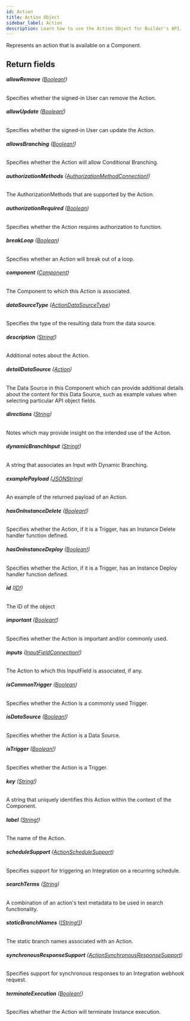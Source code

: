 ```yaml
---
id: Action
title: Action Object
sidebar_label: Action
description: Learn how to use the Action Object for Builder's API.
---
```


Represents an action that is available on a Component.

## Return fields

###### <b>allowRemove</b> ([Boolean!](/docs/composer/builder/api/schema/scalar/Boolean.mdx))

Specifies whether the signed-in User can remove the Action.

###### <b>allowUpdate</b> ([Boolean!](/docs/composer/builder/api/schema/scalar/Boolean.mdx))

Specifies whether the signed-in User can update the Action.

###### <b>allowsBranching</b> ([Boolean!](/docs/composer/builder/api/schema/scalar/Boolean.mdx))

Specifies whether the Action will allow Conditional Branching.

###### <b>authorizationMethods</b> ([AuthorizationMethodConnection!](/docs/composer/builder/api/schema/object/AuthorizationMethodConnection.mdx))

The AuthorizationMethods that are supported by the Action.

###### <b>authorizationRequired</b> ([Boolean](/docs/composer/builder/api/schema/scalar/Boolean.mdx))

Specifies whether the Action requires authorization to function.

###### <b>breakLoop</b> ([Boolean](/docs/composer/builder/api/schema/scalar/Boolean.mdx))

Specifies whether an Action will break out of a loop.

###### <b>component</b> ([Component](/docs/composer/builder/api/schema/object/Component.mdx))

The Component to which this Action is associated.

###### <b>dataSourceType</b> ([ActionDataSourceType](/docs/composer/builder/api/schema/enum/ActionDataSourceType.mdx))

Specifies the type of the resulting data from the data source.

###### <b>description</b> ([String!](/docs/composer/builder/api/schema/scalar/String.mdx))

Additional notes about the Action.

###### <b>detailDataSource</b> ([Action](/docs/composer/builder/api/schema/object/Action.mdx))

The Data Source in this Component which can provide additional details about the content for this Data Source, such as example values when selecting particular API object fields.

###### <b>directions</b> ([String](/docs/composer/builder/api/schema/scalar/String.mdx))

Notes which may provide insight on the intended use of the Action.

###### <b>dynamicBranchInput</b> ([String!](/docs/composer/builder/api/schema/scalar/String.mdx))

A string that associates an Input with Dynamic Branching.

###### <b>examplePayload</b> ([JSONString](/docs/composer/builder/api/schema/scalar/JSONString.mdx))

An example of the returned payload of an Action.

###### <b>hasOnInstanceDelete</b> ([Boolean!](/docs/composer/builder/api/schema/scalar/Boolean.mdx))

Specifies whether the Action, if it is a Trigger, has an Instance Delete handler function defined.

###### <b>hasOnInstanceDeploy</b> ([Boolean!](/docs/composer/builder/api/schema/scalar/Boolean.mdx))

Specifies whether the Action, if it is a Trigger, has an Instance Deploy handler function defined.

###### <b>id</b> ([ID!](/docs/composer/builder/api/schema/scalar/ID.mdx))

The ID of the object

###### <b>important</b> ([Boolean!](/docs/composer/builder/api/schema/scalar/Boolean.mdx))

Specifies whether the Action is important and/or commonly used.

###### <b>inputs</b> ([InputFieldConnection!](/docs/composer/builder/api/schema/object/InputFieldConnection.mdx))

The Action to which this InputField is associated, if any.

###### <b>isCommonTrigger</b> ([Boolean](/docs/composer/builder/api/schema/scalar/Boolean.mdx))

Specifies whether the Action is a commonly used Trigger.

###### <b>isDataSource</b> ([Boolean!](/docs/composer/builder/api/schema/scalar/Boolean.mdx))

Specifies whether the Action is a Data Source.

###### <b>isTrigger</b> ([Boolean!](/docs/composer/builder/api/schema/scalar/Boolean.mdx))

Specifies whether the Action is a Trigger.

###### <b>key</b> ([String!](/docs/composer/builder/api/schema/scalar/String.mdx))

A string that uniquely identifies this Action within the context of the Component.

###### <b>label</b> ([String!](/docs/composer/builder/api/schema/scalar/String.mdx))

The name of the Action.

###### <b>scheduleSupport</b> ([ActionScheduleSupport](/docs/composer/builder/api/schema/enum/ActionScheduleSupport.mdx))

Specifies support for triggering an Integration on a recurring schedule.

###### <b>searchTerms</b> ([String](/docs/composer/builder/api/schema/scalar/String.mdx))

A combination of an action's text metadata to be used in search functionality.

###### <b>staticBranchNames</b> ([[String!]](/docs/composer/builder/api/schema/scalar/String.mdx))

The static branch names associated with an Action.

###### <b>synchronousResponseSupport</b> ([ActionSynchronousResponseSupport](/docs/composer/builder/api/schema/enum/ActionSynchronousResponseSupport.mdx))

Specifies support for synchronous responses to an Integration webhook request.

###### <b>terminateExecution</b> ([Boolean!](/docs/composer/builder/api/schema/scalar/Boolean.mdx))

Specifies whether the Action will terminate Instance execution.

